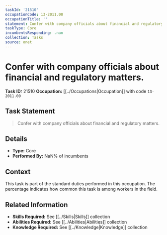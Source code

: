 ```yaml
---
taskId: '21510'
occupationCode: 13-2011.00
occupationTitle: ''
statement: Confer with company officials about financial and regulatory matters.
taskType: Core
incumbentsResponding: .nan
collection: Tasks
source: onet
---
```

# Confer with company officials about financial and regulatory matters.

**Task ID:** 21510
**Occupation:** [[../Occupations|Occupation]] with code `13-2011.00`

## Task Statement

> Confer with company officials about financial and regulatory matters.

## Details

- **Type:** Core
- **Performed By:** NaN% of incumbents

## Context

This task is part of the standard duties performed in this occupation. The percentage indicates how common this task is among workers in the field.

## Related Information

- **Skills Required:** See [[../Skills|Skills]] collection
- **Abilities Required:** See [[../Abilities|Abilities]] collection
- **Knowledge Required:** See [[../Knowledge|Knowledge]] collection
